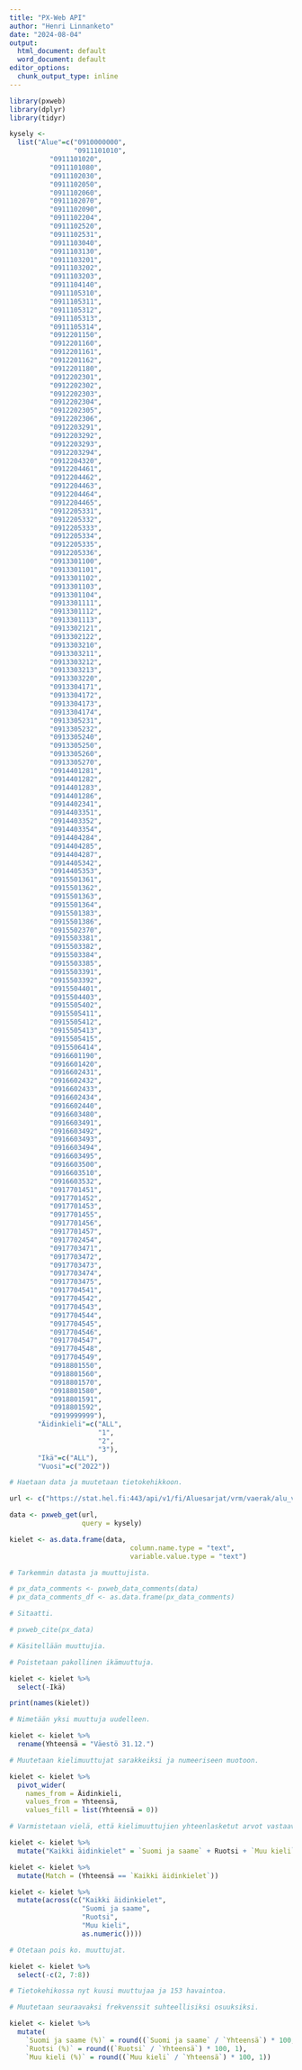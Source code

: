 ```yaml
---
title: "PX-Web API"
author: "Henri Linnanketo"
date: "2024-08-04"
output:
  html_document: default
  word_document: default
editor_options: 
  chunk_output_type: inline
---
```


```r
library(pxweb)
library(dplyr)
library(tidyr)

kysely <- 
  list("Alue"=c("0910000000",
                "0911101010",
          "0911101020",
          "0911101080",
          "0911102030",
          "0911102050",
          "0911102060",
          "0911102070",
          "0911102090",
          "0911102204",
          "0911102520",
          "0911102531",
          "0911103040",
          "0911103130",
          "0911103201",
          "0911103202",
          "0911103203",
          "0911104140",
          "0911105310",
          "0911105311",
          "0911105312",
          "0911105313",
          "0911105314",
          "0912201150",
          "0912201160",
          "0912201161",
          "0912201162",
          "0912201180",
          "0912202301",
          "0912202302",
          "0912202303",
          "0912202304",
          "0912202305",
          "0912202306",
          "0912203291",
          "0912203292",
          "0912203293",
          "0912203294",
          "0912204320",
          "0912204461",
          "0912204462",
          "0912204463",
          "0912204464",
          "0912204465",
          "0912205331",
          "0912205332",
          "0912205333",
          "0912205334",
          "0912205335",
          "0912205336",
          "0913301100",
          "0913301101",
          "0913301102",
          "0913301103",
          "0913301104",
          "0913301111",
          "0913301112",
          "0913301113",
          "0913302121",
          "0913302122",
          "0913303210",
          "0913303211",
          "0913303212",
          "0913303213",
          "0913303220",
          "0913304171",
          "0913304172",
          "0913304173",
          "0913304174",
          "0913305231",
          "0913305232",
          "0913305240",
          "0913305250",
          "0913305260",
          "0913305270",
          "0914401281",
          "0914401282",
          "0914401283",
          "0914401286",
          "0914402341",
          "0914403351",
          "0914403352",
          "0914403354",
          "0914404284",
          "0914404285",
          "0914404287",
          "0914405342",
          "0914405353",
          "0915501361",
          "0915501362",
          "0915501363",
          "0915501364",
          "0915501383",
          "0915501386",
          "0915502370",
          "0915503381",
          "0915503382",
          "0915503384",
          "0915503385",
          "0915503391",
          "0915503392",
          "0915504401",
          "0915504403",
          "0915505402",
          "0915505411",
          "0915505412",
          "0915505413",
          "0915505415",
          "0915506414",
          "0916601190",
          "0916601420",
          "0916602431",
          "0916602432",
          "0916602433",
          "0916602434",
          "0916602440",
          "0916603480",
          "0916603491",
          "0916603492",
          "0916603493",
          "0916603494",
          "0916603495",
          "0916603500",
          "0916603510",
          "0916603532",
          "0917701451",
          "0917701452",
          "0917701453",
          "0917701455",
          "0917701456",
          "0917701457",
          "0917702454",
          "0917703471",
          "0917703472",
          "0917703473",
          "0917703474",
          "0917703475",
          "0917704541",
          "0917704542",
          "0917704543",
          "0917704544",
          "0917704545",
          "0917704546",
          "0917704547",
          "0917704548",
          "0917704549",
          "0918801550",
          "0918801560",
          "0918801570",
          "0918801580",
          "0918801591",
          "0918801592",
          "0919999999"),
       "Äidinkieli"=c("ALL",
                      "1",
                      "2",
                      "3"),
       "Ikä"=c("ALL"),
       "Vuosi"=c("2022"))

# Haetaan data ja muutetaan tietokehikkoon.

url <- c("https://stat.hel.fi:443/api/v1/fi/Aluesarjat/vrm/vaerak/alu_vaerak_004p.px")

data <- pxweb_get(url,
                  query = kysely)

kielet <- as.data.frame(data,
                              column.name.type = "text",
                              variable.value.type = "text")

# Tarkemmin datasta ja muuttujista.

# px_data_comments <- pxweb_data_comments(data)
# px_data_comments_df <- as.data.frame(px_data_comments)

# Sitaatti.

# pxweb_cite(px_data)
```


```r
# Käsitellään muuttujia.

# Poistetaan pakollinen ikämuuttuja.

kielet <- kielet %>%
  select(-Ikä)

print(names(kielet))

# Nimetään yksi muuttuja uudelleen.

kielet <- kielet %>%
  rename(Yhteensä = "Väestö 31.12.")
```


```r
# Muutetaan kielimuuttujat sarakkeiksi ja numeeriseen muotoon.

kielet <- kielet %>%
  pivot_wider(
    names_from = Äidinkieli,
    values_from = Yhteensä,
    values_fill = list(Yhteensä = 0))

# Varmistetaan vielä, että kielimuuttujien yhteenlasketut arvot vastaavat Yhteensä-sarakkeen arvoa.

kielet <- kielet %>%
  mutate("Kaikki äidinkielet" = `Suomi ja saame` + Ruotsi + `Muu kieli`) 

kielet <- kielet %>%
  mutate(Match = (Yhteensä == `Kaikki äidinkielet`))

kielet <- kielet %>%
  mutate(across(c("Kaikki äidinkielet",
                  "Suomi ja saame",
                  "Ruotsi",
                  "Muu kieli",
                  as.numeric())))

# Otetaan pois ko. muuttujat.

kielet <- kielet %>%
  select(-c(2, 7:8))

# Tietokehikossa nyt kuusi muuttujaa ja 153 havaintoa.
```


```r
# Muutetaan seuraavaksi frekvenssit suhteellisiksi osuuksiksi.

kielet <- kielet %>%
  mutate(
    `Suomi ja saame (%)` = round((`Suomi ja saame` / `Yhteensä`) * 100, 1),
    `Ruotsi (%)` = round((`Ruotsi` / `Yhteensä`) * 100, 1),
    `Muu kieli (%)` = round((`Muu kieli` / `Yhteensä`) * 100, 1))

```


